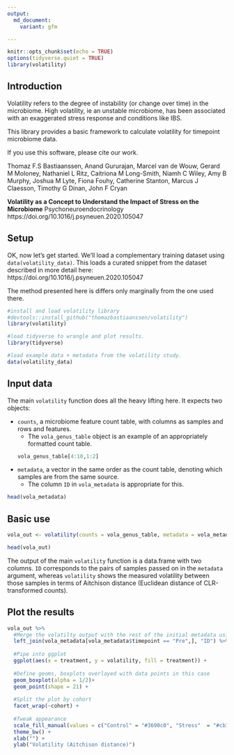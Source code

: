 ```yaml
---
output:
  md_document:
    variant: gfm

---
```


<!-- README.md is generated from README.Rmd. Please edit that file -->

```r
knitr::opts_chunk$set(echo = TRUE)
options(tidyverse.quiet = TRUE)
library(volatility)
```
## Introduction
Volatility refers to the degree of instability (or change over time) in the microbiome. High volatility, ie an unstable microbiome, has been associated with an exaggerated stress response and conditions like IBS. 

This library provides a basic framework to calculate volatility for timepoint microbiome data. 

If you use this software, please cite our work.

Thomaz F.S Bastiaanssen, Anand Gururajan, Marcel van de Wouw, Gerard M Moloney, Nathaniel L Ritz, Caitriona M Long-Smith, Niamh C Wiley, Amy B Murphy, Joshua M Lyte, Fiona Fouhy, Catherine Stanton, Marcus J Claesson, Timothy G Dinan, John F Cryan

**Volatility as a Concept to Understand the Impact of Stress on the Microbiome**
Psychoneuroendocrinology
https://doi.org/10.1016/j.psyneuen.2020.105047

## Setup

OK, now let's get started.
We'll load a complementary training dataset using `data(volatility_data)`. This loads a curated snippet from the dataset described in more detail here: https://doi.org/10.1016/j.psyneuen.2020.105047

The method presented here is differs only marginally from the one used there. 


```r
#install and load volatility library
#devtools::install_github("thomazbastiaanssen/volatility")
library(volatility)

#load tidyverse to wrangle and plot results.
library(tidyverse)

#load example data + metadata from the volatility study.
data(volatility_data)

```

## Input data

The main `volatility` function does all the heavy lifting here. It expects two objects:

* `counts`, a microbiome feature count table, with columns as samples and rows and features. 
    + The `vola_genus_table` object is an example of an appropriately formatted count table.
```r
vola_genus_table[4:10,1:2]
```

* `metadata`, a vector in the same order as the count table, denoting which samples are from the same source. 
    + The column `ID` in `vola_metadata` is appropriate for this. 
    
```r
head(vola_metadata)

```

## Basic use

```r
vola_out <- volatility(counts = vola_genus_table, metadata = vola_metadata$ID)

head(vola_out)
```

The output of the main `volatility` function is a data.frame with two columns. `ID` corresponds to the pairs of samples passed on in the `metadata` argument, whereas `volatility` shows the measured volatility between those samples in terms of Aitchison distance (Euclidean distance of CLR-transformed counts). 

## Plot the results


```r
vola_out %>%
  #Merge the volatilty output with the rest of the initial metadata using the shared "ID" column
  left_join(vola_metadata[vola_metadata$timepoint == "Pre",], "ID") %>%
  
  #Pipe into ggplot
  ggplot(aes(x = treatment, y = volatility, fill = treatment)) +
  
  #Define geoms, boxplots overlayed with data points in this case
  geom_boxplot(alpha = 1/2)+
  geom_point(shape = 21) +
  
  #Split the plot by cohort
  facet_wrap(~cohort) +
  
  #Tweak appearance 
  scale_fill_manual(values = c("Control" = "#3690c0", "Stress"  = "#cb181d")) +
  theme_bw() +
  xlab("") +
  ylab("Volatility (Aitchison distance)")
```

